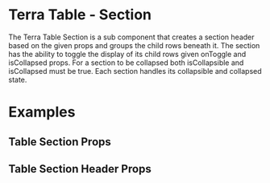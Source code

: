 
<Badge />

# Terra Table - Section

The Terra Table Section is a sub component that creates a section header based on the given props and groups the child rows beneath it. The section has the ability to toggle the display of its child rows given onToggle and isCollapsed props. For a section to be collapsed both isCollapsible and isCollapsed must be true. Each section handles its collapsible and collapsed state.

# Examples

<SectionExample />

## Table Section Props

<SectionProps />

## Table Section Header Props

<SectionHeaderProps />
